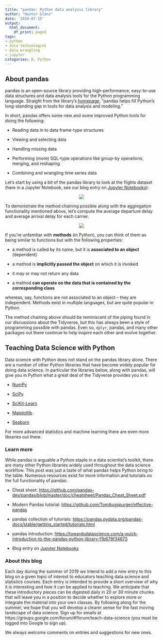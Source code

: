 ```yaml
---
title: "pandas: Python data analysis library"
author: "Hunter Glanz"
date: '2019-07-15'
output:
  html_document:
    df_print: paged
tags:
- python
- data technologies
- data wrangling
- jupyter
categories: R, Python
---
```


## About pandas

pandas is an open-source library providing high-performance, easy-to-use data structures and data analysis tools for the Python programming language. Straight from the library's [homepage](https://pandas.pydata.org/), "pandas helps fill Python's long-standing gap in tools for data analysis and modeling." 

In short, pandas offers some new and some improved Python tools for doing the following:

* Reading data in to data frame-type structures

* Viewing and selecting data

* Handling missing data

* Performing (more) SQL-type operations like group-by operations, merging, and reshaping

* Combining and wrangling time series data

Let's start by using a bit of the pandas library to look at the flights dataset (here in a Jupyter Notebook, see our blog entry on [Jupyter Notebooks](https://teachdatascience.com/jupyter/)):

<center>

![](/post/pandas/reticulate_pandas_demo.png)

</center>

To demonstrate the method chaining possible along with the aggregation functionality mentioned above, let's compute the average departure delay and average arrival delay for each carrier.

<center>

![](/post/pandas/pandas_groupby_mean.png)

</center>

If you're unfamiliar with **methods** (in Python), you can think of them as being similar to functions but with the following properties:

* a method is called by its name, but it is **associated to an object** (dependent)

* a method is **implicitly passed the object** on which it is invoked

* it may or may not return any data

* a method **can operate on the data that is contained by the corresponding class**

whereas, say, functions are not associated to an object -- they are independent. Methods exist in multiple languages, but are quite popular in Python.

The method chaining above should be reminiscent of the piping found in our discussions about the Tidyverse, but this has always been a style of programming possible with pandas. Even so, `dplyr`, pandas, and many other packages out there continue to help inspire each other and evolve together. 

## Teaching Data Science with Python

Data science with Python does not stand on the pandas library alone. There are a number of other Python libraries  that have become widely popular for doing data science. In particular the libraries below, along with pandas, will give you in Python what a great deal of the Tidyverse provides you in `R`:

* [NumPy](https://www.numpy.org/)

* [SciPy](https://www.scipy.org/)

* [SciKit-Learn](https://scikit-learn.org/)

* [Matplotlib](https://matplotlib.org/)

* [Seaborn](https://seaborn.pydata.org/)

For more advanced statistics and machine learning there are even more libraries out there.


###  Learn more

While pandas is arguable a Python staple in a data scientist's toolkit, there are many other Python libraries widely used throughout the data science workflow. This post was just a taste of what pandas helps Python bring to the table. Numerous resources exist for more information and tutorials on the full functionality of pandas:

* Cheat sheet: [https://github.com/pandas-dev/pandas/blob/master/doc/cheatsheet/Pandas_Cheat_Sheet.pdf](https://github.com/pandas-dev/pandas/blob/master/doc/cheatsheet/Pandas_Cheat_Sheet.pdf)

* Modern Pandas tutorial: [https://github.com/TomAugspurger/effective-pandas](https://github.com/TomAugspurger/effective-pandas)

* pandas collection of tutorials: [https://pandas.pydata.org/pandas-docs/stable/getting_started/tutorials.html](https://pandas.pydata.org/pandas-docs/stable/getting_started/tutorials.html)

* pandas introduction: [https://towardsdatascience.com/a-quick-introduction-to-the-pandas-python-library-f1b678f34673](https://towardsdatascience.com/a-quick-introduction-to-the-pandas-python-library-f1b678f34673)

* Blog entry on [Jupyter Notebooks](https://teachdatascience.com/jupyter/)


### About this blog 

Each day during the summer of 2019 we intend to add a new entry to this blog on a given topic of interest to educators teaching data science and statistics courses. Each entry is intended to provide a short overview of why it is interesting and how it can be applied to teaching. We anticipate that these introductory pieces can be digested daily in 20 or 30 minute chunks that will leave you in a position to decide whether to explore more or integrate the material into your own classes. By following along for the summer, we hope that you will develop a clearer sense for the fast moving landscape of data science. Sign up for emails at https://groups.google.com/forum/#!forum/teach-data-science (you must be logged into Google to sign up).

We always welcome comments on entries and suggestions for new ones.

